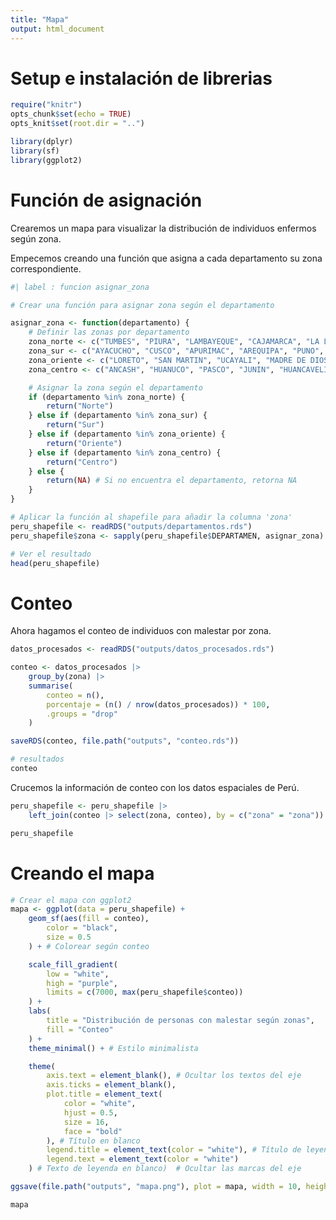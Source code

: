 ```yaml
---
title: "Mapa"
output: html_document
---
```


# Setup e instalación de librerias

```r
require("knitr")
opts_chunk$set(echo = TRUE)
opts_knit$set(root.dir = "..")
```

```r
library(dplyr)
library(sf)
library(ggplot2)
```

# Función de asignación

Crearemos un mapa para visualizar la distribución de individuos enfermos según zona.

Empecemos creando una función que asigna a cada departamento su zona correspondiente.

```r
#| label : funcion asignar_zona

# Crear una función para asignar zona según el departamento

asignar_zona <- function(departamento) {
    # Definir las zonas por departamento
    zona_norte <- c("TUMBES", "PIURA", "LAMBAYEQUE", "CAJAMARCA", "LA LIBERTAD", "AMAZONAS")
    zona_sur <- c("AYACUCHO", "CUSCO", "APURIMAC", "AREQUIPA", "PUNO", "MOQUEGUA", "TACNA")
    zona_oriente <- c("LORETO", "SAN MARTIN", "UCAYALI", "MADRE DE DIOS")
    zona_centro <- c("ANCASH", "HUANUCO", "PASCO", "JUNIN", "HUANCAVELICA", "ICA", "CALLAO", "LIMA")

    # Asignar la zona según el departamento
    if (departamento %in% zona_norte) {
        return("Norte")
    } else if (departamento %in% zona_sur) {
        return("Sur")
    } else if (departamento %in% zona_oriente) {
        return("Oriente")
    } else if (departamento %in% zona_centro) {
        return("Centro")
    } else {
        return(NA) # Si no encuentra el departamento, retorna NA
    }
}

# Aplicar la función al shapefile para añadir la columna 'zona'
peru_shapefile <- readRDS("outputs/departamentos.rds")
peru_shapefile$zona <- sapply(peru_shapefile$DEPARTAMEN, asignar_zona)

# Ver el resultado
head(peru_shapefile)
```

# Conteo

Ahora hagamos el conteo de individuos con malestar por zona.

```r
datos_procesados <- readRDS("outputs/datos_procesados.rds")

conteo <- datos_procesados |>
    group_by(zona) |>
    summarise(
        conteo = n(),
        porcentaje = (n() / nrow(datos_procesados)) * 100,
        .groups = "drop"
    )

saveRDS(conteo, file.path("outputs", "conteo.rds"))

# resultados
conteo
```

Crucemos la información de conteo con los datos espaciales de Perú.

```r

peru_shapefile <- peru_shapefile |>
    left_join(conteo |> select(zona, conteo), by = c("zona" = "zona"))

peru_shapefile
```

# Creando el mapa

```r

# Crear el mapa con ggplot2
mapa <- ggplot(data = peru_shapefile) +
    geom_sf(aes(fill = conteo),
        color = "black",
        size = 0.5
    ) + # Colorear según conteo

    scale_fill_gradient(
        low = "white",
        high = "purple",
        limits = c(7000, max(peru_shapefile$conteo))
    ) +
    labs(
        title = "Distribución de personas con malestar según zonas",
        fill = "Conteo"
    ) +
    theme_minimal() + # Estilo minimalista

    theme(
        axis.text = element_blank(), # Ocultar los textos del eje
        axis.ticks = element_blank(),
        plot.title = element_text(
            color = "white",
            hjust = 0.5,
            size = 16,
            face = "bold"
        ), # Título en blanco
        legend.title = element_text(color = "white"), # Título de leyenda en blanco
        legend.text = element_text(color = "white")
    ) # Texto de leyenda en blanco)  # Ocultar las marcas del eje

ggsave(file.path("outputs", "mapa.png"), plot = mapa, width = 10, height = 8, dpi = 300)

mapa
```